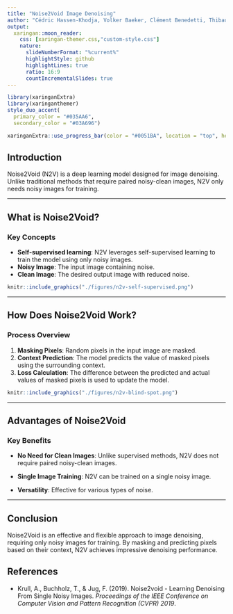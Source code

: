 ```yaml
---
title: "Noise2Void Image Denoising"
author: "Cédric Hassen-Khodja, Volker Baeker, Clément Benedetti, Thibault Odor"
output:
  xaringan::moon_reader:
    css: [xaringan-themer.css,"custom-style.css"]
    nature:
      slideNumberFormat: "%current%"
      highlightStyle: github
      highlightLines: true
      ratio: 16:9
      countIncrementalSlides: true
---
```


```r
library(xaringanExtra)
library(xaringanthemer)
style_duo_accent(
  primary_color = "#035AA6",
  secondary_color = "#03A696")
```

```r
xaringanExtra::use_progress_bar(color = "#0051BA", location = "top", height = "10px")
```

## Introduction

Noise2Void (N2V) is a deep learning model designed for image denoising. Unlike traditional methods that require paired noisy-clean images, N2V only needs noisy images for training.

---

## What is Noise2Void?

### Key Concepts

- **Self-supervised learning**: N2V leverages self-supervised learning to train the model using only noisy images.
- **Noisy Image**: The input image containing noise.
- **Clean Image**: The desired output image with reduced noise.

```r
knitr::include_graphics("./figures/n2v-self-supervised.png")
```
---

## How Does Noise2Void Work?

### Process Overview

1. **Masking Pixels**: Random pixels in the input image are masked.
2. **Context Prediction**: The model predicts the value of masked pixels using the surrounding context.
3. **Loss Calculation**: The difference between the predicted and actual values of masked pixels is used to update the model.

```r
knitr::include_graphics("./figures/n2v-blind-spot.png")
```
---

## Advantages of Noise2Void

### Key Benefits

- **No Need for Clean Images**: Unlike supervised methods, N2V does not require paired noisy-clean images.

- **Single Image Training**: N2V can be trained on a single noisy image.

- **Versatility**: Effective for various types of noise.

---

## Conclusion

Noise2Void is an effective and flexible approach to image denoising, requiring only noisy images for training. By masking and predicting pixels based on their context, N2V achieves impressive denoising performance.

## References

- Krull, A., Buchholz, T., & Jug, F. (2019). Noise2void - Learning Denoising From Single Noisy Images. *Proceedings of the IEEE Conference on Computer Vision and Pattern Recognition (CVPR) 2019*.


